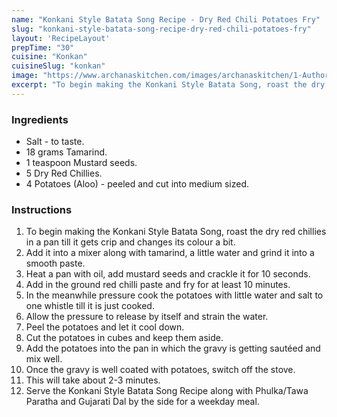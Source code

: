 ---
name: "Konkani Style Batata Song Recipe - Dry Red Chili Potatoes Fry"
slug: "konkani-style-batata-song-recipe-dry-red-chili-potatoes-fry"
layout: 'RecipeLayout'
prepTime: "30"
cuisine: "Konkan"
cuisineSlug: "konkan"
image: "https://www.archanaskitchen.com/images/archanaskitchen/1-Author/sibyl_sunitha/Konkani_Style_Batata_Song_Recipe_Dry_Red_Chili_Potatoes_Fry_Recipe_.jpg"
excerpt: "To begin making the Konkani Style Batata Song, roast the dry red chillies in a pan till it gets crip and changes its colour a bit"
---

### Ingredients

- Salt - to taste.
- 18 grams Tamarind.
- 1 teaspoon Mustard seeds.
- 5 Dry Red Chillies.
- 4 Potatoes (Aloo) - peeled and cut into medium sized.

### Instructions

1. To begin making the Konkani Style Batata Song, roast the dry red chillies in a pan till it gets crip and changes its colour a bit.
1. Add it into a mixer along with tamarind, a little water and grind it into a smooth paste.
1. Heat a pan with oil, add mustard seeds and crackle it for 10 seconds.
1. Add in the ground red chilli paste and fry for at least 10 minutes.
1. In the meanwhile pressure cook the potatoes with little water and salt to one whistle till it is just cooked.
1. Allow the pressure to release by itself and strain the water.
1. Peel the potatoes and let it cool down.
1. Cut the potatoes in cubes and keep them aside.
1. Add the potatoes into the pan in which the gravy is getting sautéed and mix well.
1. Once the gravy is well coated with potatoes, switch off the stove.
1. This will take about 2-3 minutes.
1. Serve the Konkani Style Batata Song Recipe along with Phulka/Tawa Paratha and Gujarati Dal by the side for a weekday meal.

